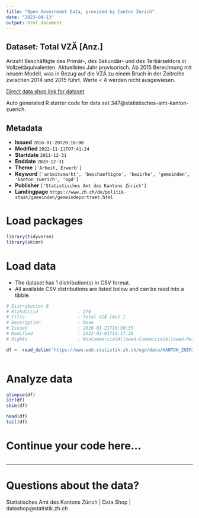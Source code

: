 ```yaml
---
title: "Open Government Data, provided by Canton Zurich"
date: "2023-04-13"
output: html_document
---
```


## Dataset: Total VZÄ [Anz.]

Anzahl Beschäftigte des Primär-, des Sekundär- und des Tertiärsektors in Vollzeitäquivalenten. Aktuellstes Jahr provisorisch. Ab 2015 Berechnung mit neuem Modell, was in Bezug auf die VZÄ zu einem Bruch in der Zeitreihe zwischen 2014 und 2015 führt. Werte < 4 werden nicht ausgewiesen.

[Direct data shop link for dataset](https://www.zh.ch/de/politik-staat/opendata.zhweb-noredirect.zhweb-cache.html#/datasets/347@statistisches-amt-kanton-zuerich)

Auto generated R starter code for data set 347@statistisches-amt-kanton-zuerich.

## Metadata

- **Issued** `2016-01-20T20:16:00`
- **Modified** `2022-11-11T07:41:24`
- **Startdate** `2011-12-31`
- **Enddate** `2020-12-31`
- **Theme** `['Arbeit, Erwerb']`
- **Keyword** `['arbeitsmarkt', 'beschaeftigte', 'bezirke', 'gemeinden', 'kanton_zuerich', 'ogd']`
- **Publisher** `['Statistisches Amt des Kantons Zürich']`
- **Landingpage** `https://www.zh.ch/de/politik-staat/gemeinden/gemeindeportraet.html`


# Load packages

```r

library(tidyverse)
library(skimr)

```

# Load data

-   The dataset has 1 distribution(s) in CSV format.
-   All available CSV distributions are listed below and can be read into a tibble.

```r

# Distribution 0
# Ktzhdistid               : 270
# Title                    : Total VZÄ [Anz.]
# Description              : None
# Issued                   : 2016-01-21T16:30:35
# Modified                 : 2022-02-01T14:17:28
# Rights                   : NonCommercialAllowed-CommercialAllowed-ReferenceRequired

df <- read_delim('https://www.web.statistik.zh.ch/ogd/data/KANTON_ZUERICH_596.csv')



```

# Analyze data

```r

glimpse(df)
str(df)
skim(df)

head(df)
tail(df)

```

# Continue your code here...

```r

```

------------------------------------------------------------------------

# Questions about the data?

Statistisches Amt des Kantons Zürich | Data Shop | datashop@statistik.zh.ch
